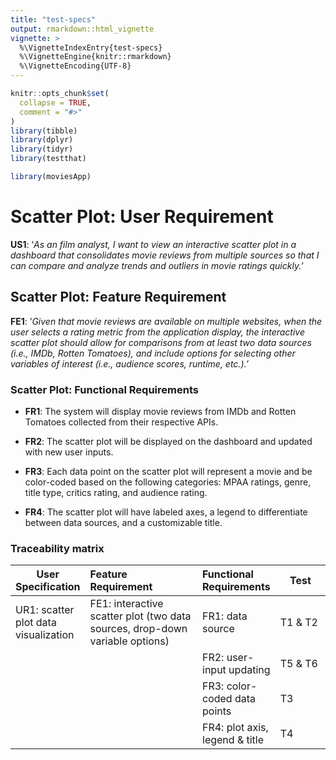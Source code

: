 ```yaml
---
title: "test-specs"
output: rmarkdown::html_vignette
vignette: >
  %\VignetteIndexEntry{test-specs}
  %\VignetteEngine{knitr::rmarkdown}
  %\VignetteEncoding{UTF-8}
---
```


```r
knitr::opts_chunk$set(
  collapse = TRUE,
  comment = "#>"
)
library(tibble)
library(dplyr)
library(tidyr)
library(testthat)
```

```r
library(moviesApp)
```

# Scatter Plot: User Requirement

**US1**: '*As an film analyst, I want to view an interactive scatter plot in a dashboard that consolidates movie reviews from multiple sources so that I can compare and analyze trends and outliers in movie ratings quickly.*'

## Scatter Plot: Feature Requirement

**FE1**: '*Given that movie reviews are available on multiple websites, when the user selects a rating metric from the application display, the interactive scatter plot should allow for comparisons from at least two data sources (i.e., IMDb, Rotten Tomatoes), and include options for selecting other variables of interest (i.e., audience scores, runtime, etc.).'*

### Scatter Plot: Functional Requirements

-   **FR1**: The system will display movie reviews from IMDb and Rotten Tomatoes collected from their respective APIs.

-   **FR2**: The scatter plot will be displayed on the dashboard and updated with new user inputs.

-   **FR3**: Each data point on the scatter plot will represent a movie and be color-coded based on the following categories: MPAA ratings, genre, title type, critics rating, and audience rating.

-   **FR4**: The scatter plot will have labeled axes, a legend to differentiate between data sources, and a customizable title.

### Traceability matrix

| User Specification                   | Feature Requirement                                                          | Functional Requirements        | Test    |
|--------------|:------------------------------|:-------------|--------------|
| UR1: scatter plot data visualization | FE1: interactive scatter plot (two data sources, drop-down variable options) | FR1: data source               | T1 & T2 |
|                                      |                                                                              | FR2: user-input updating       | T5 & T6 |
|                                      |                                                                              | FR3: color-coded data points   | T3      |
|                                      |                                                                              | FR4: plot axis, legend & title | T4      |

